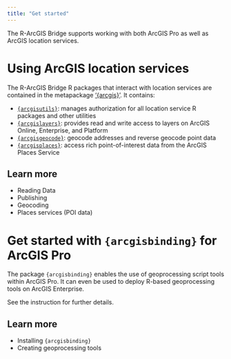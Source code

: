 ```yaml
---
title: "Get started"
---
```


The R-ArcGIS Bridge supports working with both ArcGIS Pro as well as ArcGIS location services.

# Using ArcGIS location services

The R-ArcGIS Bridge R packages that interact with location services are contained in the metapackage ['{arcgis}'](https://github.com/R-ArcGIS/arcgis/). It contains: 

- [`{arcgisutils}`](https://github.com/R-ArcGIS/arcgisutils): manages authorization for all location service R packages and other utilities
- [`{arcgislayers}`](https://github.com/R-ArcGIS/arcgislayers): provides read and write access to layers on ArcGIS Online, Enterprise, and Platform
- [`{arcgisgeocode}`](https://github.com/R-ArcGIS/arcgisgeocode): geocode addresses and reverse geocode point data
- [`{arcgisplaces}`](https://github.com/R-ArcGIS/arcgisplaces): access rich point-of-interest data from the ArcGIS Places Service

## Learn more

- Reading Data
- Publishing
- Geocoding
- Places services (POI data)

# Get started with `{arcgisbinding}` for ArcGIS Pro

The package `{arcgisbinding}` enables the use of geoprocessing script tools within ArcGIS Pro. It can even be used to deploy R-based geoprocessing tools on ArcGIS Enterprise. 

See the instruction for further details. 

## Learn more

- Installing `{arcgisbinding}`
- Creating geoprocessing tools